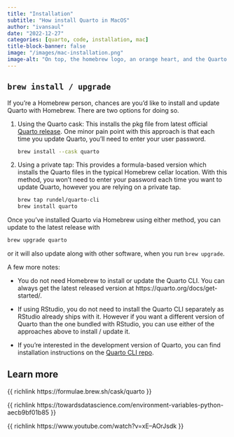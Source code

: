 ```yaml
---
title: "Installation"
subtitle: "How install Quarto in MacOS"
author: "ivansaul"
date: "2022-12-27"
categories: [quarto, code, installation, mac]
title-block-banner: false
image: "/images/mac-installation.png"
image-alt: "On top, the homebrew logo, an orange heart, and the Quarto logo. Underneath the code for two options for installation via Homebrew. Option 1 is brew install –cask quarto. Option 2 is brew tap rundel/quarto-cli followed by brew install quarto. And at the bottom the code for updating Quarto with Homebrew: brew upgrade quarto. The complete code can be found in the blog post."
---
```


## `brew install / upgrade`

If you're a Homebrew person, chances are you'd like to install and update Quarto with Homebrew.
There are two options for doing so.

1.  Using the Quarto cask: This installs the pkg file from latest official [Quarto release](https://github.com/quarto-dev/quarto-cli/releases).
    One minor pain point with this approach is that each time you update Quarto, you'll need to enter your user password.

    ``` bash
    brew install --cask quarto
    ```

2.  Using a private tap: This provides a formula-based version which installs the Quarto files in the typical Homebrew cellar location.
    With this method, you won't need to enter your password each time you want to update Quarto, however you are relying on a private tap.

    ``` bash
    brew tap rundel/quarto-cli
    brew install quarto
    ```

Once you've installed Quarto via Homebrew using either method, you can update to the latest release with

``` bash
brew upgrade quarto
```

or it will also update along with other software, when you run `brew upgrade`.

A few more notes:

-   You do not need Homebrew to install or update the Quarto CLI. You can always get the latest released version at https://quarto.org/docs/get-started/.

-   If using RStudio, you do not need to install the Quarto CLI separately as RStudio already ships with it.
    However if you want a different version of Quarto than the one bundled with RStudio, you can use either of the approaches above to install / update it.

-   If you're interested in the development version of Quarto, you can find installation instructions on the [Quarto CLI repo](https://github.com/quarto-dev/quarto-cli#development-version).

## Learn more

{{ richlink https://formulae.brew.sh/cask/quarto }}

{{ richlink https://towardsdatascience.com/environment-variables-python-aecb9bf01b85 }}

{{ richlink https://www.youtube.com/watch?v=xE--AOrJsdk }}